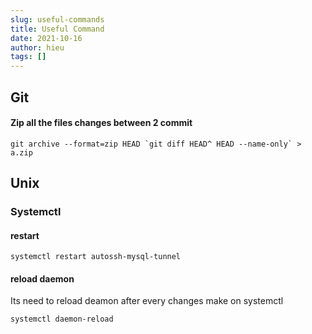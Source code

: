 ```yaml
---
slug: useful-commands
title: Useful Command
date: 2021-10-16
author: hieu
tags: []
---
```

## Git

#### Zip all the files changes between 2 commit
```
git archive --format=zip HEAD `git diff HEAD^ HEAD --name-only` > a.zip
```

## Unix
### Systemctl
#### restart

```
systemctl restart autossh-mysql-tunnel
```

#### reload daemon 

Its need to reload deamon after every changes make on systemctl

```
systemctl daemon-reload
```
